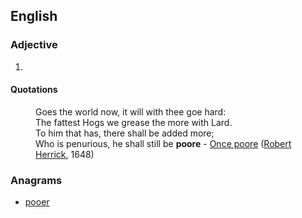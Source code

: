 ==English==

===Adjective===
{{infl|en|adjective}}

# {{obsolete spelling of|poor}}

====Quotations====
:Goes the world now, it will with thee goe hard:
:The fattest Hogs we grease the more with Lard.
:To him that has, there shall be added more;
:Who is penurious, he shall still be '''poore''' - [[q:Once poore, still penurious|Once poore]] ([[w:Robert Herrick|Robert Herrick]], 1648)

===Anagrams===
* [[pooer#English|pooer]]